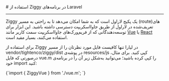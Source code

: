 

<Layout>
<Head>
<title>مستندات استفاده از Ziggy در Laravel - لیارا</title>
</Head>
# استفاده از Ziggy در برنامه‌های Laravel
<hr className="mb-2" />

Ziggy یک پکیج لاراول است که به شما امکان می‌دهد تا به راحتی به مسیر (route)های تعریف‌شده در لاراول از طریق جاوااسکریپت دسترسی داشته باشید. این ابزار برای توسعه‌دهندگانی که از فریم‌ورک‌های جاوااسکریپت سمت کاربر مانند <a href="/paas/vue/getting-started" className="text-[#2196f3] ">Vue</a> یا <a href="/paas/react/getting-started" className="text-[#2196f3] ">React</a> استفاده می‌کنند، بسیار مفید است.
<div className='h-2' />

برای استفاده از Ziggy در لیارا تنها کافیست فایل مورد نظرتان را از مسیر <Important>vendor/tightenco/ziggy/dist</Important> در پوشه‌ی <Important>resources/js</Important> کپی کنید. برای مثال، درصورتی که فایل <Important>vue.m</Important> را کپی کرده باشید؛ می‌توانید به‌شکل زیر آن را در برنامه‌ی خود import کنید:
<div className='h-2' />
<div dir='ltr'>
    <Highlight className="config">
        {`import { ZiggyVue } from './vue.m';
`}        
    </Highlight>
</div>


</Layout>